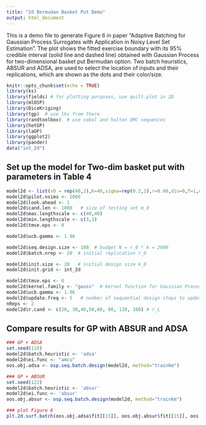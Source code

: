 ```yaml
---
title: "2d Bermudan Basket Put Demo"
output: html_document
---
```


This is a demo file to generate Figure 6 in paper "Adaptive Batching for Gaussian Process Surrogates with Application in Noisy Level Set Estimation". The plot shows the fitted exercise boundary with its 95\% credible interval (solid line and dashed line) obtained with Gaussian Process for two-dimensional basket put Bermudan option. Two batch heuristics, ABSUR and ADSA, are used to select the location of inputs and their replications, which are shown as the dots and their color/size.
```r
knitr::opts_chunk$set(echo = TRUE)
library(ks)
library(fields) # for plotting purposes, use quilt.plot in 2D
library(mlOSP)
library(DiceKriging)
library(tgp)  # use lhs from there
library(randtoolbox)  # use sobol and halton QMC sequences
library(hetGP)
library(laGP)
library(ggplot2)
library(pander)
data("int_2d")
```

## Set up the model for Two-dim basket put with parameters in Table 4
```r
model2d <- list(x0 = rep(40,2),K=40,sigma=rep(0.2,2),r=0.06,div=0,T=1,dt=0.04,dim=2,sim.func=sim.gbm, payoff.func=put.payoff)
model2d$pilot.nsims <- 1000
model2d$look.ahead <- 1
model2d$cand.len <- 1000   # size of testing set m_0
model2d$max.lengthscale <- c(40,40)
model2d$min.lengthscale <- c(3,3)
model2d$tmse.eps <- 0

model2d$ucb.gamma <- 1.96

model2d$seq.design.size <- 100  # budget N = r_0 * k = 2000
model2d$batch.nrep <- 20  # initial replication r_0

model2d$init.size <- 20   # initial design size k_0
model2d$init.grid <- int_2d

model2d$tmse.eps <- 0
model2d$kernel.family <- "gauss"  # kernel function for Gaussian Process
model2d$ucb.gamma <- 1.96
model2d$update.freq <- 5   # number of sequential design steps to update the GP surrogate
nReps <- 2
model2d$r.cand <- c(20, 30,40,50,60, 80, 120, 160) # r_L
```

## Compare results for GP with ABSUR and ADSA
```r
### GP + ADSA
set.seed(110)
model2d$batch.heuristic <- 'adsa'
model2d$ei.func <- "amcu"
oos.obj.adsa <- osp.seq.batch.design(model2d, method="trainkm")

### GP + ABSUR
set.seed(122)
model2d$batch.heuristic <- 'absur'
model2d$ei.func <- 'absur'
oos.obj.absur <- osp.seq.batch.design(model2d, method="trainkm")

### plot Figure 6
plt.2d.surf.batch(oos.obj.adsa$fit[[15]], oos.obj.absur$fit[[15]], oos.obj.adsa$batches[1:oos.obj.adsa$ndesigns[15] - 1, 15], oos.obj.absur$batches[1:oos.obj.absur$ndesigns[15] - 1, 15], "ADSA", "ABSUR", x=seq(25,50,len=201),y = seq(25, 50,len=201))
```









